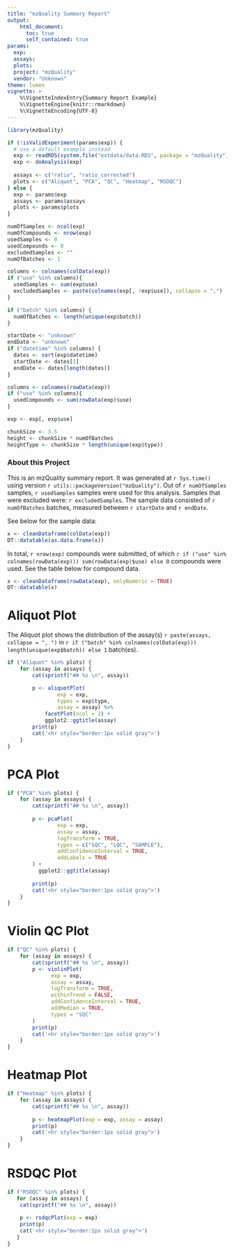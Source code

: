```yaml
---
title: "mzQuality Summary Report"
output: 
    html_document:
      toc: true
      self_contained: true
params:
  exp: 
  assays: 
  plots: 
  project: "mzQuality"
  vendor: "Unknown"
theme: lumen
vignette: >
    %\VignetteIndexEntry{Summary Report Example}
    %\VignetteEngine{knitr::rmarkdown}
    %\VignetteEncoding{UTF-8}
---
```


```{=html}
<style type="text/css">
div.main-container {
    max-width: 70vw !important;
}
</style>
```


```r
library(mzQuality)

if (!isValidExperiment(params$exp)) {
  # use a default example instead
  exp <- readRDS(system.file("extdata/data.RDS", package = "mzQuality"))
  exp <- doAnalysis(exp)
  
  assays <- c("ratio", "ratio_corrected")
  plots <- c("Aliquot", "PCA", "QC", "Heatmap", "RSDQC")
} else {
  exp <- params$exp
  assays <- params$assays
  plots <- params$plots
}

numOfSamples <- ncol(exp)
numOfCompounds <- nrow(exp)
usedSamples <- 0
usedCompounds <- 0
excludedSamples <- ""
numOfBatches <- 1

columns <- colnames(colData(exp))
if ("use" %in% columns){
  usedSamples <- sum(exp$use)
  excludedSamples <- paste(colnames(exp[, !exp$use]), collapse = ",")
} 

if ("batch" %in% columns) {
  numOfBatches <- length(unique(exp$batch))
}

startDate <- "unknown"
endDate <- "unknown"
if ("datetime" %in% columns) {
  dates <- sort(exp$datetime)
  startDate <- dates[1]
  endDate <- dates[length(dates)]
}

columns <- colnames(rowData(exp))
if ("use" %in% columns){
  usedCompounds <- sum(rowData(exp)$use)
} 

exp <- exp[, exp$use]

chunkSize <- 3.5
height <- chunkSize * numOfBatches
heightType <- chunkSize * length(unique(exp$type))
```

### About this Project
This is an mzQuality summary report. It was generated at `r Sys.time()` 
using version `r utils::packageVersion("mzQuality")`. Out of 
`r numOfSamples` samples, `r usedSamples` samples were used for this analysis. 
Samples that were excluded were: `r excludedSamples`. The sample data consisted 
of `r numOfBatches` batches, measured between `r startDate` and `r endDate`. 

See below for the sample data:

```r
x <- cleanDataframe(colData(exp))
DT::datatable(as.data.frame(x))
```

In total, `r nrow(exp)` compounds were submitted, of which `r if ("use" %in% colnames(rowData(exp))) sum(rowData(exp)$use) else 0` compounds were used. See the table below for compound data.

```r
x <- cleanDataframe(rowData(exp), onlyNumeric = TRUE)
DT::datatable(x)
```


# Aliquot Plot {.tabset .tabset-fade .tabset-pills}
The Aliquot plot shows the distribution of the assay(s) `r paste(assays, collapse = ", ")` in `r if ("batch" %in% colnames(colData(exp))) length(unique(exp$batch)) else 1` batch(es). 

```r
if ("Aliquot" %in% plots) {
    for (assay in assays) {
        cat(sprintf("## %s \n", assay))

        p <- aliquotPlot(
                exp = exp, 
                types = exp$type, 
                assay = assay) %>% 
            facetPlot(ncol = 2) + 
            ggplot2::ggtitle(assay)
        print(p)
        cat('<hr style="border:1px solid gray">')
    }
}
```

# PCA Plot {.tabset .tabset-fade .tabset-pills}

```r
if ("PCA" %in% plots) {
    for (assay in assays) {
        cat(sprintf("## %s \n", assay))
        
        p <- pcaPlot(
                exp = exp, 
                assay = assay,
                logTransform = TRUE, 
                types = c("SQC", "LQC", "SAMPLE"),
                addConfidenceInterval = TRUE, 
                addLabels = TRUE
        ) +
          ggplot2::ggtitle(assay)
        
        print(p)
        cat('<hr style="border:1px solid gray">')
    }
}
```

# Violin QC Plot {.tabset .tabset-fade .tabset-pills}

```r
if ("QC" %in% plots) {
    for (assay in assays) {
        cat(sprintf("## %s \n", assay))
        p <- violinPlot(
              exp = exp, 
              assay = assay,
              logTransform = TRUE, 
              withinTrend = FALSE, 
              addConfidenceInterval = TRUE,
              addMedian = TRUE, 
              types = "SQC" 
        )
        print(p)
        cat('<hr style="border:1px solid gray">')
    }
}
```


# Heatmap Plot {.tabset .tabset-fade .tabset-pills}
```r
if ("Heatmap" %in% plots) {
    for (assay in assays) {
        cat(sprintf("## %s \n", assay))
        
        p <- heatmapPlot(exp = exp, assay = assay)
        print(p)
        cat('<hr style="border:1px solid gray">')
    }
}
```

# RSDQC Plot {.tabset .tabset-fade .tabset-pills}
```r
if ("RSDQC" %in% plots) {
   for (assay in assays) {
    cat(sprintf("## %s \n", assay))
    
    p <- rsdqcPlot(exp = exp)
    print(p)
    cat('<hr style="border:1px solid gray">')
   }
}
```

